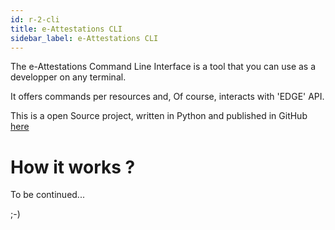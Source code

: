 ```yaml
---
id: r-2-cli
title: e-Attestations CLI
sidebar_label: e-Attestations CLI
---
```


The e-Attestations Command Line Interface is a tool that you can use as a developper on any terminal.

It offers commands per resources and, Of course, interacts with 'EDGE' API.

This is a open Source project, written in Python and published in GitHub [here](https://github.com/e-attestations/e-attestations-cli)


# How it works ?

To be continued...

;-)